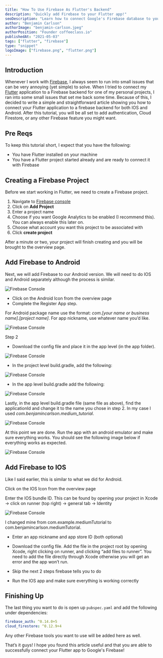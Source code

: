 ```yaml
---
title: "How To Use Firebase As Flutter's Backend"
description: "Quickly add Firebase to your Flutter app!"
seoDescription: "Learn how to connect Google's Firebase database to your Flutter mobile app easily."
author: "Benjamin Carlson"
authorImage: "benjamin-carlson.jpeg"
authorPosition: "Founder coffeeclass.io"
publishedAt: "2021-05-03"
tags: ["flutter", "firebase"]
type: "snippet"
logoImage: ["firebase.png", "flutter.png"]
---
```


## Introduction

Whenever I work with [Firebase](https://console.firebase.google.com/u/0/), I always seem to run into small issues that can be very annoying (yet simple) to solve. When I tried to connect my [Flutter](https://flutter.dev/) application to a Firebase backend for one of my personal projects, I ran into some small issues that set me back some time. Because of this, I decided to write a simple and straightforward article showing you how to connect your Flutter application to a firebase backend for both IOS and Android. After this tutorial, you will be all set to add authentication, Cloud Firestore, or any other Firebase feature you might want.

## Pre Reqs

To keep this tutorial short, I expect that you have the following:

- You have Flutter installed on your machine
- You have a Flutter project started already and are ready to connect it with Firebase

## Creating a Firebase Project

Before we start working in Flutter, we need to create a Firebase project.

1. Navigate to [Firebase console](https://console.firebase.google.com/)
2. Click on **Add Project**
3. Enter a project name
4. Choose if you want Google Analytics to be enabled (I recommend this). You can always enable this later on.
5. Choose what account you want this project to be associated with
6. Click **create project**

After a minute or two, your project will finish creating and you will be brought to the overview page.

## Add Firebase to Android

Next, we will add Firebase to our Android version. We will need to do IOS and Android separately although the process is similar.

![Firebase Console](/content/articles/connect-flutter-to-firebase/console.png)

- Click on the Android Icon from the overview page
- Complete the Register App step.

For Android package name use the format: _com.[your name or business name].[project name]_. For app nickname, use whatever name you’d like.

![Firebase Console](/content/articles/connect-flutter-to-firebase/add.png)

Step 2

- Download the config file and place it in the app level (in the app folder).

![Firebase Console](/content/articles/connect-flutter-to-firebase/app-level.png)

- In the project level build.gradle, add the following:

![Firebase Console](/content/articles/connect-flutter-to-firebase/build.gradle.png)

- In the app level build.gradle add the following:

![Firebase Console](/content/articles/connect-flutter-to-firebase/app-level-build.gradle.png)

Lastly, in the app level build.gradle file (same file as above), find the applicationId and change it to the name you chose in step 2. In my case I used _com.benjamincarlson.medium_tutorial_.

![Firebase Console](/content/articles/connect-flutter-to-firebase/name.png)

At this point we are done. Run the app with an android emulator and make sure everything works. You should see the following image below if everything works as expected.

![Firebase Console](/content/articles/connect-flutter-to-firebase/working-android.png)

## Add Firebase to IOS

Like I said earlier, this is similar to what we did for Android.

Click on the IOS Icon from the overview page

Enter the IOS bundle ID. This can be found by opening your project in Xcode -> click on runner (top right) -> general tab -> Identity

![Firebase Console](/content/articles/connect-flutter-to-firebase/bundle-id.png)

I changed mine from com.example.mediumTutorial to com.benjamincarlson.mediumTutorial.

- Enter an app nickname and app store ID (both optional)

- Download the config file. Add the file in the project root by opening Xcode, right clicking on runner, and clicking “add files to runner”. You need to add the file directly through Xcode otherwise you will get an error and the app won’t run.

- Skip the next 2 steps firebase tells you to do

- Run the IOS app and make sure everything is working correctly

## Finishing Up

The last thing you want to do is open up `pubspec.yaml` and add the following under dependencies:

```dart:pubspec.yaml
firebase_auth: ^0.14.0+5
cloud_firestore: ^0.12.9+4
```

Any other Firebase tools you want to use will be added here as well.

That’s it guys! I hope you found this article useful and that you are able to successfully connect your Flutter app to Google's Firebase!

